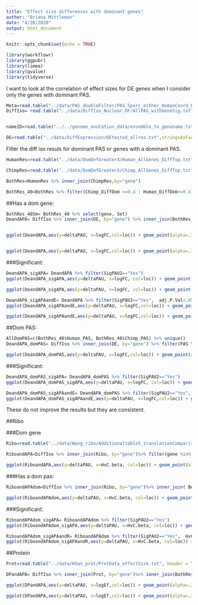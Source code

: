 ```yaml
---
title: "Effect size differences with dominant genes"
author: "Briana Mittleman"
date: "4/20/2020"
output: html_document
---
```


```r
knitr::opts_chunk$set(echo = TRUE)
```
```r
library(workflowr)
library(ggpubr)
library(limma)
library(qvalue)
library(tidyverse)
```

I want to look at the correlation of effect sizes for DE genes when I consider only the genes with dominant PAS. 

```r
Meta=read.table("../data/PAS_doubleFilter/PAS_5perc_either_HumanCoord_BothUsage_meta_doubleFilter.txt", header = T, stringsAsFactors = F)  %>% dplyr::select(PAS, chr, start,end, loc)
DiffIso= read.table("../data/DiffIso_Nuclear_DF/AllPAS_withGeneSig.txt", header = T,stringsAsFactors = F) %>% inner_join(Meta, by=c("chr", 'start','end')) %>% filter(loc %in% c("intron","utr3"))


nameID=read.table("../../genome_anotation_data/ensemble_to_genename.txt",sep="\t", header = T, stringsAsFactors = F) %>% dplyr::select(Gene_stable_ID, Gene.name)

DE=read.table("../data/DiffExpression/DEtested_allres.txt",stringsAsFactors = F,header = F, col.names = c("Gene_stable_ID" ,"logFC" ,"AveExpr" , "t" ,  "P.Value" ,  "adj.P.Val", "B"  )) %>% inner_join(nameID,by="Gene_stable_ID") %>% dplyr::rename('gene'=Gene.name) %>% dplyr::select(-Gene_stable_ID)
```

Filter the diff iso resuls for dominant PAS or genes with a dominant PAS.  

```r
HumanRes=read.table("../data/DomDefGreaterX/Human_AllGenes_DiffTop.txt", col.names = c("Human_PAS", "gene","Human_DiffDom"),stringsAsFactors = F)

ChimpRes=read.table("../data/DomDefGreaterX/Chimp_AllGenes_DiffTop.txt", col.names = c("Chimp_PAS", "gene","Chimp_DiffDom"),stringsAsFactors = F)

BothRes=HumanRes %>% inner_join(ChimpRes,by="gene")

BothRes_40=BothRes %>% filter(Chimp_DiffDom >=0.4 | Human_DiffDom>=0.4) %>% mutate(Set= ifelse(Human_PAS==Chimp_PAS,"Same", "Different"),cut=40)
```



##Has a dom gene:  


```r

BothRes_40Sm= BothRes_40 %>% select(gene, Set)
DeandAPA= DiffIso %>% inner_join(DE, by="gene") %>% inner_join(BothRes_40Sm,by="gene")


ggplot(DeandAPA,aes(y=deltaPAU, x=logFC,col=loc)) + geom_point(alpha=.3) + geom_smooth(aes(col=loc), method="lm") + labs(title="Intronic and 3' UTR APA v DE\ gene with dominance") + scale_color_brewer(palette = "Dark2")+ stat_cor(aes(color = loc), label.x = -5) + facet_grid(~Set)


ggplot(DeandAPA,aes(y=deltaPAU, x=logFC,col=loc)) + geom_point(alpha=.3) + geom_smooth(aes(col=loc), method="lm") + labs(title="Intronic and 3' UTR APA v DE\ gene with dominance") + scale_color_brewer(palette = "Dark2")+ stat_cor(aes(color = loc), label.x = -5) 
```
###Significant:  

```r
DeandAPA_sigAPA= DeandAPA %>% filter(SigPAU2=="Yes")
ggplot(DeandAPA_sigAPA,aes(y=deltaPAU, x=logFC, col=loc)) + geom_point(alpha=.3) + geom_smooth(method="lm")+ labs(title="Significant Intronic and 3' UTR APA v DE")+ scale_color_brewer(palette = "Dark2")+ stat_cor(aes(color = loc), label.x = -5) + facet_grid(~Set)

ggplot(DeandAPA_sigAPA,aes(y=deltaPAU, x=logFC, col=loc)) + geom_point(alpha=.3) + geom_smooth(method="lm")+ labs(title="Significant Intronic and 3' UTR APA v DE")+ scale_color_brewer(palette = "Dark2")+ stat_cor(aes(color = loc), label.x = -5) 
```


```r
DeandAPA_sigAPAandE= DeandAPA %>% filter(SigPAU2=="Yes",  adj.P.Val<.05)
ggplot(DeandAPA_sigAPAandE,aes(y=deltaPAU, x=logFC,col=loc)) + geom_point() + geom_smooth(method="lm")+ labs(title="Significant Intronic and 3' UTR APA v Significant DE") + scale_color_brewer(palette = "Dark2")+ stat_cor(aes(color = loc), label.x = -5)+ facet_grid(~Set)

ggplot(DeandAPA_sigAPAandE,aes(y=deltaPAU, x=logFC,col=loc)) + geom_point() + geom_smooth(method="lm")+ labs(title="Significant Intronic and 3' UTR APA v Significant DE") + scale_color_brewer(palette = "Dark2")+ stat_cor(aes(color = loc), label.x = -5)
```


##Dom PAS:  
```r

AllDomPAS=c(BothRes_40$Human_PAS, BothRes_40$Chimp_PAS) %>% unique() 
DeandAPA_domPAS= DiffIso %>% inner_join(DE, by="gene") %>% filter(PAS %in% AllDomPAS)

ggplot(DeandAPA_domPAS,aes(y=deltaPAU, x=logFC,col=loc)) + geom_point(alpha=.3) + geom_smooth(aes(col=loc), method="lm") + labs(title="Intronic and 3' UTR APA v DE\ Dominant PAS") + scale_color_brewer(palette = "Dark2")+ stat_cor(aes(color = loc), label.x = -5)
```
###Significant:  

```r
DeandAPA_domPAS_sigAPA= DeandAPA_domPAS %>% filter(SigPAU2=="Yes")
ggplot(DeandAPA_domPAS_sigAPA,aes(y=deltaPAU, x=logFC, col=loc)) + geom_point(alpha=.3) + geom_smooth(method="lm")+ labs(title="Significant Intronic and 3' UTR APA v DE \n Dom PAS")+ scale_color_brewer(palette = "Dark2")+ stat_cor(aes(color = loc), label.x = -5)
```

```r
DeandAPA_domPAS_sigAPAandE= DeandAPA_domPAS %>% filter(SigPAU2=="Yes",  adj.P.Val<.05)
ggplot(DeandAPA_domPAS_sigAPAandE,aes(y=deltaPAU, x=logFC,col=loc)) + geom_point() + geom_smooth(method="lm")+ labs(title="Significant Intronic and 3' UTR APA v Significant DE \n Dom PAS") + scale_color_brewer(palette = "Dark2")+ stat_cor(aes(color = loc), label.x = -5)
```


These do not improve the results but they are consistent.  




##Ribo

###Dom gene  

```r
Ribo=read.table("../data/Wang_ribo/Additionaltable5_translationComparisons.txt",header = T, stringsAsFactors = F) %>% rename("Gene_stable_ID"= ENSG) %>% inner_join(nameID,by="Gene_stable_ID") %>% dplyr::select(Gene.name, HvC.beta, HvC.pvalue, HvC.FDR) %>% rename("gene"=Gene.name)

RiboandAPA=DiffIso %>% inner_join(Ribo, by="gene")%>% filter(gene %in% BothRes_40$gene)
```
```r
ggplot(RiboandAPA,aes(y=deltaPAU, x=HvC.beta, col=loc)) + geom_point(alpha=.3) + geom_smooth(method="lm") + labs(title="APA v Ribosome Occupany")+ scale_color_brewer(palette = "Dark2")+ stat_cor(aes(color = loc), label.x = -5)
```

###Has a dom pas:  


```r

RiboandAPAdom=DiffIso %>% inner_join(Ribo, by="gene")%>% inner_join( BothRes_40, by="gene")

ggplot(RiboandAPAdom,aes(y=deltaPAU, x=HvC.beta, col=loc)) + geom_point(alpha=.3) + geom_smooth(method="lm") + labs(title="APA v Ribosome Occupany")+ scale_color_brewer(palette = "Dark2")+ stat_cor(aes(color = loc), label.x = -5) + facet_grid(~Set)
```
###Significant:  

```r
RiboandAPAdom_sigAPA= RiboandAPAdom %>% filter(SigPAU2=="Yes")
ggplot(RiboandAPAdom_sigAPA,aes(y=deltaPAU, x=HvC.beta, col=loc)) + geom_point(alpha=.3) + geom_smooth(method="lm")+ labs(title="Significant Intronic and 3' UTR APA v DE \n Dom PAS sig apa")+ scale_color_brewer(palette = "Dark2")+ stat_cor(aes(color = loc), label.x = -5)+ facet_grid(~Set)
```

```r
RiboandAPAdom_sigAPAandR= RiboandAPAdom %>% filter(SigPAU2=="Yes",  HvC.FDR<.05)
ggplot(RiboandAPAdom_sigAPAandR,aes(y=deltaPAU, x=HvC.beta, col=loc)) + geom_point(alpha=.3) + geom_smooth(method="lm")+ labs(title="Significant Intronic and 3' UTR APA v DR \n Dom PAS sig both")+ scale_color_brewer(palette = "Dark2")+ stat_cor(aes(color = loc), label.x = -5)+ facet_grid(~Set)
```
 
##Protein  

```r
Prot=read.table("../data/Khan_prot/ProtData_effectSize.txt", header = T, stringsAsFactors = F)

DPandAPA= DiffIso %>% inner_join(Prot, by="gene")%>% inner_join(BothRes_40, by="gene")
```

```r
ggplot(DPandAPA,aes(y=deltaPAU, x=logEf,col=loc)) + geom_point(alpha=.3) + geom_smooth(aes(col=loc), method="lm") + labs(title="Intronic and 3' UTR APA v DP") + scale_color_brewer(palette = "Dark2")+ stat_cor(aes(color = loc), label.x = -5)

ggplot(DPandAPA,aes(y=deltaPAU, x=logEf,col=loc)) + geom_point(alpha=.3) + geom_smooth(aes(col=loc), method="lm") + labs(title="Intronic and 3' UTR APA v DP") + scale_color_brewer(palette = "Dark2")+ stat_cor(aes(color = loc), label.x = -5) + facet_grid(~Set)
```


